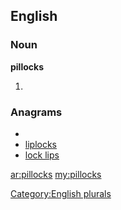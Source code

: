 ==English==

===Noun===
'''pillocks'''

# {{plural of|[[pillock]]}}

===Anagrams===
* {{alphagram|cikllops}}
* [[liplocks#English|liplocks]]
* [[lock lips#English|lock lips]]

[[Category:English plurals]]

[[ar:pillocks]]
[[my:pillocks]]